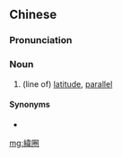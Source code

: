 {{also|纬圈}}
==Chinese==
{{zh-forms|s=纬圈}}

===Pronunciation===
{{zh-pron
|m=wěiquān
|cat=n
}}

===Noun===
{{zh-noun}}

# (line of) [[latitude]], [[parallel]] {{gloss|imaginary line parallel to the equator}}

====Synonyms====
* {{zh-l|緯線}}

[[mg:緯圈]]